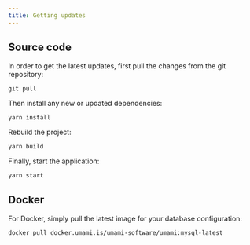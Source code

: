 ```yaml
---
title: Getting updates
---
```


## Source code

In order to get the latest updates, first pull the changes from the git repository:

```shell
git pull
```

Then install any new or updated dependencies:

```shell
yarn install
```

Rebuild the project:

```shell
yarn build
```

Finally, start the application:

```shell
yarn start
```

## Docker

For Docker, simply pull the latest image for your database configuration:

```shell
docker pull docker.umami.is/umami-software/umami:mysql-latest
```
